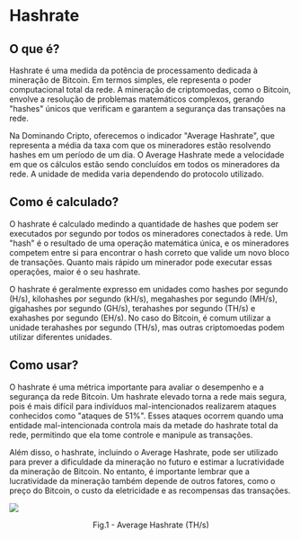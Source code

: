 # Hashrate

## O que é?

Hashrate é uma medida da potência de processamento dedicada à mineração de Bitcoin. Em termos simples, ele representa o poder computacional total da rede. A mineração de criptomoedas, como o Bitcoin, envolve a resolução de problemas matemáticos complexos, gerando "hashes" únicos que verificam e garantem a segurança das transações na rede.

Na Dominando Cripto, oferecemos o indicador "Average Hashrate", que representa a média da taxa com que os mineradores estão resolvendo hashes em um período de um dia. O Average Hashrate mede a velocidade em que os cálculos estão sendo concluídos em todos os mineradores da rede. A unidade de medida varia dependendo do protocolo utilizado.

## Como é calculado?

O hashrate é calculado medindo a quantidade de hashes que podem ser executados por segundo por todos os mineradores conectados à rede. Um "hash" é o resultado de uma operação matemática única, e os mineradores competem entre si para encontrar o hash correto que valide um novo bloco de transações. Quanto mais rápido um minerador pode executar essas operações, maior é o seu hashrate.

O hashrate é geralmente expresso em unidades como hashes por segundo (H/s), kilohashes por segundo (kH/s), megahashes por segundo (MH/s), gigahashes por segundo (GH/s), terahashes por segundo (TH/s) e exahashes por segundo (EH/s). No caso do Bitcoin, é comum utilizar a unidade terahashes por segundo (TH/s), mas outras criptomoedas podem utilizar diferentes unidades.

## Como usar?

O hashrate é uma métrica importante para avaliar o desempenho e a segurança da rede Bitcoin. Um hashrate elevado torna a rede mais segura, pois é mais difícil para indivíduos mal-intencionados realizarem ataques conhecidos como "ataques de 51%". Esses ataques ocorrem quando uma entidade mal-intencionada controla mais da metade do hashrate total da rede, permitindo que ela tome controle e manipule as transações.

Além disso, o hashrate, incluindo o Average Hashrate, pode ser utilizado para prever a dificuldade da mineração no futuro e estimar a lucratividade da mineração de Bitcoin. No entanto, é importante lembrar que a lucratividade da mineração também depende de outros fatores, como o preço do Bitcoin, o custo da eletricidade e as recompensas das transações.

![](../../imgs/oc_hashrate.jpg)

<figcaption align="center" style={{ fontSize: "12px", color: "#B0B0B0 " }}>
  Fig.1 - Average Hashrate (TH/s)
</figcaption>
